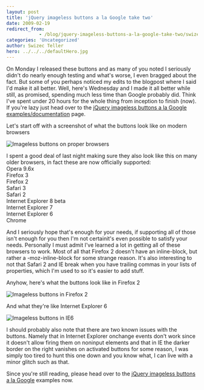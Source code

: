 ```yaml
---
layout: post
title: 'jQuery imageless buttons a la Google take two'
date: 2009-02-19
redirect_from: 
            - /blog/jquery-imageless-buttons-a-la-google-take-two/swizec/5
categories: 'Uncategorized'
author: Swizec Teller
hero: ../../../defaultHero.jpg
---
```

On Monday I released these buttons and as many of you noted I seriously didn't do nearly enough testing and what's worse, I even bragged about the fact. But some of you perhaps noticed my edits to the blogpost where I said I'd make it all better. Well, here's Wednesday and I made it all better while still, as promised, spending much less time than Google probably did. Think I've spent under 20 hours for the whole thing from inception to finish (now). If you're lazy just head over to the [jQuery imageless buttons a la Google examples/documentation](http://swizec.com/code/styledButton) page.

Let's start off with a screenshot of what the buttons look like on modern browsers

![Imageless buttons on proper browsers](http://swizec.com/code/styledButton/normal_example.png "Imageless buttons on proper browsers")

I spent a good deal of last night making sure they also look like this on many older browsers, in fact these are now officially supported:  
Opera 9.6x  
Firefox 3  
Firefox 2  
Safari 3  
Safari 2  
Internet Explorer 8 beta  
Internet Explorer 7  
Internet Explorer 6  
Chrome

And I seriously hope that's enough for your needs, if supporting all of those isn't enough for you then I'm not certainit's even possible to satisfy your needs. Personally I must admit I've learned a lot in getting all of these browsers to work. Most of all that Firefox 2 doesn't have an inline-block, but rather a -moz-inline-block for some strange reason. It's also interesting to not that Safari 2 and IE break when you have trailing commas in your lists of properties, which I'm used to so it's easier to add stuff.

Anyhow, here's what the buttons look like in Firefox 2

![Imageless buttons in Firefox 2](http://swizec.com/code/styledButton/FF2_example.png "Imageless buttons in Firefox 2")

And what they're like Internet Explorer 6

![Imageless buttons in IE6](http://swizec.com/code/styledButton/ie6_example.png "Imageless buttons in IE6")

I should probably also note that there are two known issues with the buttons. Namely that in Internet Explorer onchange events don't work since it doesn't allow firing them on noninput elements and that in IE the darker border on the right vanishes on activated buttons for some reason, I was simply too tired to hunt this one down and you know what, I can live with a minor glitch such as that.

Since you're still reading, please head over to the [jQuery imageless buttons a la Google](http://swizec.com/code/styledButton) examples now.